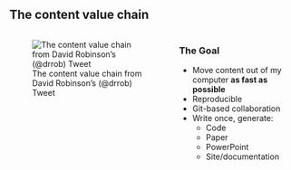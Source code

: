## The content value chain

:::: {.columns}
::: {.column}
![The content value chain from David Robinson's (@drrob) Tweet](images/content-value-chain.jpg)
:::
::: {.column}

### The Goal

- Move content out of my computer **as fast as possible**
- Reproducible
- Git-based collaboration
- Write once, generate:
  - Code
  - Paper
  - PowerPoint
  - Site/documentation
:::
::::

